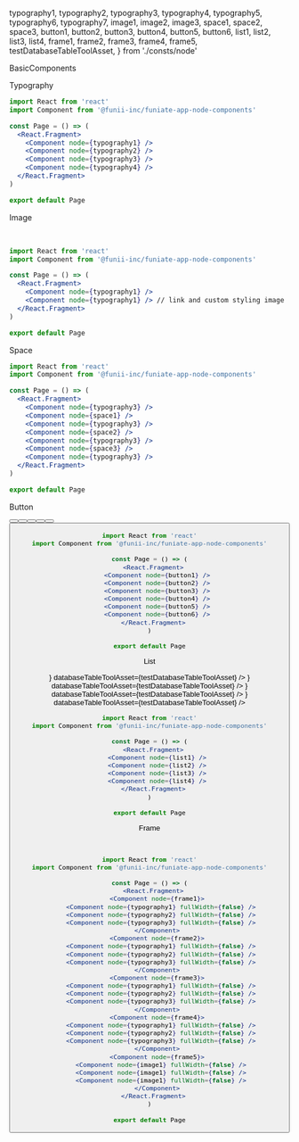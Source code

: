   typography1,
  typography2,
  typography3,
  typography4,
  typography5,
  typography6,
  typography7,
  image1,
  image2,
  image3,
  space1,
  space2,
  space3,
  button1,
  button2,
  button3,
  button4,
  button5,
  button6,
  list1,
  list2,
  list3,
  list4,
  frame1,
  frame2,
  frame3,
  frame4,
  frame5,
  testDatabaseTableToolAsset,
} from './consts/node'

<Heading>BasicComponents</Heading>

<Spacer size="xxl" />

<SubHeading>Typography</SubHeading>

<Spacer size="l" />

<ComponentArea>
  <Typography node={typography1} />
  <Typography node={typography2} />
  <Typography node={typography3} />
  <Typography node={typography7} />
</ComponentArea>

<Spacer size="l" />

```jsx
import React from 'react'
import Component from '@funii-inc/funiate-app-node-components'

const Page = () => (
  <React.Fragment>
    <Component node={typography1} />
    <Component node={typography2} />
    <Component node={typography3} />
    <Component node={typography4} />
  </React.Fragment>
)

export default Page
```

<Spacer size="xxl" />

<SubHeading>Image</SubHeading>

<Spacer size="l" />

<ComponentArea>
  <Image node={image1} />
  <Spacer size="s" />
  <Image node={image2} />
</ComponentArea>

<Spacer size="l" />

```jsx
import React from 'react'
import Component from '@funii-inc/funiate-app-node-components'

const Page = () => (
  <React.Fragment>
    <Component node={typography1} />
    <Component node={typography1} /> // link and custom styling image
  </React.Fragment>
)

export default Page
```

<Spacer size="xxl" />

<SubHeading>Space</SubHeading>

<Spacer size="l" />

<ComponentArea>
  <Typography node={typography3} />
  <Space node={space1} />
  <Typography node={typography3} />
  <Space node={space2} />
  <Typography node={typography3} />
  <Space node={space3} />
  <Typography node={typography3} />
</ComponentArea>

<Spacer size="l" />

```jsx
import React from 'react'
import Component from '@funii-inc/funiate-app-node-components'

const Page = () => (
  <React.Fragment>
    <Component node={typography3} />
    <Component node={space1} />
    <Component node={typography3} />
    <Component node={space2} />
    <Component node={typography3} />
    <Component node={space3} />
    <Component node={typography3} />
  </React.Fragment>
)

export default Page
```

<Spacer size="xxl" />

<SubHeading>Button</SubHeading>

<Spacer size="l" />

<ComponentArea>
  <Button node={button1} />
  <Button node={button2} />
  <Button node={button3} />
  <Button node={button4} />
  <Button node={button5} />
  <Button node={button6} />
</ComponentArea>

<Spacer size="l" />

```jsx
import React from 'react'
import Component from '@funii-inc/funiate-app-node-components'

const Page = () => (
  <React.Fragment>
    <Component node={button1} />
    <Component node={button2} />
    <Component node={button3} />
    <Component node={button4} />
    <Component node={button5} />
    <Component node={button6} />
  </React.Fragment>
)

export default Page
```

<Spacer size="xxl" />

<SubHeading>List</SubHeading>

<Spacer size="l" />

<ComponentArea>
  <List
    node={list1}
    tableID={list1.data.source.tableID}
    renderItem={({ item }) => <ListItem node={list1.item} data={item} />}
    databaseTableToolAsset={testDatabaseTableToolAsset}
  />
  <List
    node={list2}
    tableID={list2.data.source.tableID}
    renderItem={({ item }) => <ListItem node={list2.item} data={item} />}
    databaseTableToolAsset={testDatabaseTableToolAsset}
  />
  <List
    node={list3}
    tableID={list3.data.source.tableID}
    renderItem={({ item }) => <ListItem node={list3.item} data={item} />}
    databaseTableToolAsset={testDatabaseTableToolAsset}
  />
  <List
    node={list4}
    tableID={list4.data.source.tableID}
    renderItem={({ item }) => <ListItem node={list4.item} data={item} />}
    databaseTableToolAsset={testDatabaseTableToolAsset}
  />
</ComponentArea>

<Spacer size="l" />

```jsx
import React from 'react'
import Component from '@funii-inc/funiate-app-node-components'

const Page = () => (
  <React.Fragment>
    <Component node={list1} />
    <Component node={list2} />
    <Component node={list3} />
    <Component node={list4} />
  </React.Fragment>
)

export default Page
```

<Spacer size="xxl" />

<SubHeading>Frame</SubHeading>

<Spacer size="l" />

<ComponentArea>
  <Frame node={frame1}>
    <Typography node={typography4} fullWidth={false} />
    <Typography node={typography5} fullWidth={false} />
    <Typography node={typography6} fullWidth={false} />
  </Frame>
  <Frame node={frame2}>
    <Typography node={typography4} fullWidth={false} />
    <Typography node={typography5} fullWidth={false} />
    <Typography node={typography6} fullWidth={false} />
  </Frame>
  <Frame node={frame3}>
    <Typography node={typography4} fullWidth={false} />
    <Typography node={typography5} fullWidth={false} />
    <Typography node={typography6} fullWidth={false} />
  </Frame>
  <Frame node={frame4}>
    <Typography node={typography4} fullWidth={false} />
    <Typography node={typography5} fullWidth={false} />
    <Typography node={typography6} fullWidth={false} />
  </Frame>
  <Frame node={frame5}>
    <Image node={image3} fullWidth={false} />
    <Image node={image3} fullWidth={false} />
    <Image node={image3} fullWidth={false} />
  </Frame>
</ComponentArea>

<Spacer size="l" />

```jsx
import React from 'react'
import Component from '@funii-inc/funiate-app-node-components'

const Page = () => (
  <React.Fragment>
    <Component node={frame1}>
      <Component node={typography1} fullWidth={false} />
      <Component node={typography2} fullWidth={false} />
      <Component node={typography3} fullWidth={false} />
    </Component>
    <Component node={frame2}>
      <Component node={typography1} fullWidth={false} />
      <Component node={typography2} fullWidth={false} />
      <Component node={typography3} fullWidth={false} />
    </Component>
    <Component node={frame3}>
      <Component node={typography1} fullWidth={false} />
      <Component node={typography2} fullWidth={false} />
      <Component node={typography3} fullWidth={false} />
    </Component>
    <Component node={frame4}>
      <Component node={typography1} fullWidth={false} />
      <Component node={typography2} fullWidth={false} />
      <Component node={typography3} fullWidth={false} />
    </Component>
    <Component node={frame5}>
      <Component node={image1} fullWidth={false} />
      <Component node={image1} fullWidth={false} />
      <Component node={image1} fullWidth={false} />
    </Component>
  </React.Fragment>
)

export default Page
```

